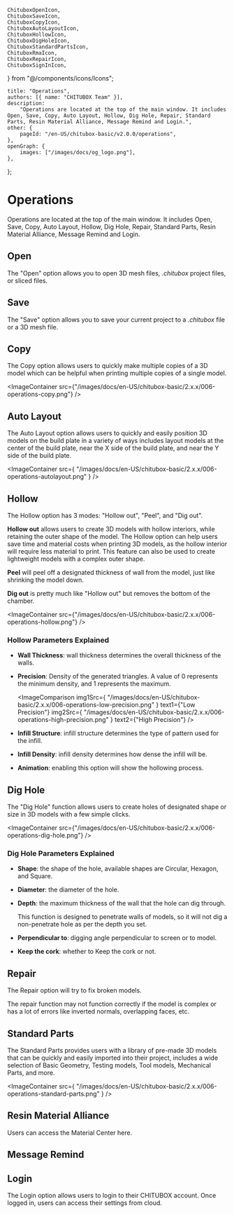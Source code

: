 	ChituboxOpenIcon,
	ChituboxSaveIcon,
	ChituboxCopyIcon,
	ChituboxAutoLayoutIcon,
	ChituboxHollowIcon,
	ChituboxDigHoleIcon,
	ChituboxStandardPartsIcon,
	ChituboxRmaIcon,
	ChituboxRepairIcon,
	ChituboxSignInIcon,
} from "@/components/icons/Icons";

	title: "Operations",
	authors: [{ name: "CHITUBOX Team" }],
	description:
		"Operations are located at the top of the main window. It includes Open, Save, Copy, Auto Layout, Hollow, Dig Hole, Repair, Standard Parts, Resin Material Alliance, Message Remind and Login.",
	other: {
		pageId: "/en-US/chitubox-basic/v2.0.0/operations",
	},
	openGraph: {
		images: ["/images/docs/og_logo.png"],
	},
};

# Operations

Operations are located at the top of the main window. It includes Open, Save, Copy, Auto Layout, Hollow, Dig Hole, Repair, Standard Parts, Resin Material Alliance, Message Remind and Login.

## Open

<ChituboxOpenIcon /> The "Open" option allows you to open 3D mesh files,
_.chitubox_ project files, or sliced files.

## Save

<ChituboxSaveIcon /> The "Save" option allows you to save your current project
to a _.chitubox_ file or a 3D mesh file.

## Copy

<ChituboxCopyIcon /> The Copy option allows users to quickly make multiple
copies of a 3D model which can be helpful when printing multiple copies of a
single model.

<ImageContainer
	src={"/images/docs/en-US/chitubox-basic/2.x.x/006-operations-copy.png"}
/>

## Auto Layout

<ChituboxAutoLayoutIcon /> The Auto Layout option allows users to quickly and
easily position 3D models on the build plate in a variety of ways includes
layout models at the center of the build plate, near the X side of the build
plate, and near the Y side of the build plate.

<ImageContainer
	src={
		"/images/docs/en-US/chitubox-basic/2.x.x/006-operations-autolayout.png"
	}
/>

## Hollow

<ChituboxHollowIcon /> The Hollow option has 3 modes: "Hollow out", "Peel", and
"Dig out".

**Hollow out** allows users to create 3D models with hollow interiors, while retaining the outer shape of the model. The Hollow option can help users save time and material costs when printing 3D models, as the hollow interior will require less material to print. This feature can also be used to create lightweight models with a complex outer shape.

**Peel** will peel off a designated thickness of wall from the model, just like shrinking the model down.

**Dig out** is pretty much like "Hollow out" but removes the bottom of the chamber.

<ImageContainer
	src={"/images/docs/en-US/chitubox-basic/2.x.x/006-operations-hollow.png"}
/>

### Hollow Parameters Explained

-   **Wall Thickness**: wall thickness determines the overall thickness of the walls.
-   **Precision**: Density of the generated triangles. A value of 0 represents the minimum density, and 1 represents the maximum.

    <ImageComparison
    	img1Src={
    		"/images/docs/en-US/chitubox-basic/2.x.x/006-operations-low-precision.png"
    	}
    	text1={"Low Precision"}
    	img2Src={
    		"/images/docs/en-US/chitubox-basic/2.x.x/006-operations-high-precision.png"
    	}
    	text2={"High Precision"}
    />
-   **Infill Structure**: infill structure determines the type of pattern used for the infill.
-   **Infill Density**: infill density determines how dense the infill will be.
-   **Animation**: enabling this option will show the hollowing process.

## Dig Hole

<ChituboxDigHoleIcon /> The "Dig Hole" function allows users to create holes of
designated shape or size in 3D models with a few simple clicks.

<ImageContainer
	src={"/images/docs/en-US/chitubox-basic/2.x.x/006-operations-dig-hole.png"}
/>

### Dig Hole Parameters Explained

-   **Shape**: the shape of the hole, available shapes are Circular, Hexagon, and Square.
-   **Diameter**: the diameter of the hole.
-   **Depth**: the maximum thickness of the wall that the hole can dig through.

    <Admonition type="note">
    	This function is designed to penetrate walls of models, so it will not
    	dig a non-penetrate hole as per the depth you set.
    </Admonition>

-   **Perpendicular to**: digging angle perpendicular to screen or to model.
-   **Keep the cork**: whether to Keep the cork or not.

## Repair

<ChituboxRepairIcon /> The Repair option will try to fix broken models.

<Admonition type="warning">
	The repair function may not function correctly if the model is complex or
	has a lot of errors like inverted normals, overlapping faces, etc.
</Admonition>

## Standard Parts

<ChituboxStandardPartsIcon /> The Standard Parts provides users with a library
of pre-made 3D models that can be quickly and easily imported into their
project, includes a wide selection of Basic Geometry, Testing models, Tool
models, Mechanical Parts, and more.

<ImageContainer
	src={
		"/images/docs/en-US/chitubox-basic/2.x.x/006-operations-standard-parts.png"
	}
/>

## Resin Material Alliance

<ChituboxRmaIcon /> Users can access the Material Center here.

## Message Remind

## Login

<ChituboxSignInIcon /> The Login option allows users to login to their CHITUBOX
account. Once logged in, users can access their settings from cloud.
